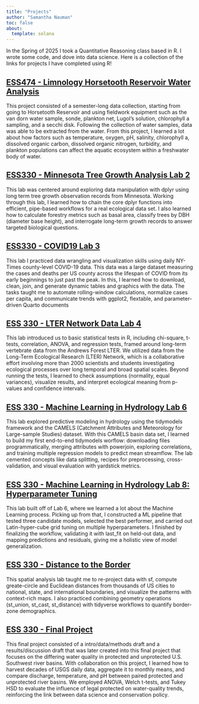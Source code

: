 ```yaml
---
title: "Projects"
author: "Samantha Nauman"
toc: false
about:
  template: solana
---
```


In the Spring of 2025 I took a Quantitative Reasoning class based in R. I wrote some code, and dove into data science. Here is a collection of the links for projects I have completed using R!

## [ESS474 - Limnology Horsetooth Reservoir Water Analysis](https://github.com/snauman4/snauman4.github.io/blob/main/files/Horsetooth-Final-Report.pdf)

This project consisted of a semester-long data collection, starting from going to Horsetooth Reservoir and using fieldwork equipment such as the van dorn water sample, sonde, plankton net, Lugol's solution, chlorophyll a sampling, and a secchi disk. Following the collection of water samples, data was able to be extracted from the water. From this project, I learned a lot about how factors such as temperature, oxygen, pH, salinity, chlorophyll a, dissolved organic carbon, dissolved organic nitrogen, turbidity, and plankton populations can affect the aquatic ecosystem within a freshwater body of water.

## [ESS330 - Minnesota Tree Growth Analysis Lab 2](https://github.com/snauman4/minnesota-tree-growth-lab/blob/main/Lab%202_%20Minnesota%20Tree%20Growth.pdf)

This lab was centered around exploring data manipulation with dplyr using long term tree growth observation records from Minnesota. Working through this lab, I learned how to chain the core dplyr functions into efficient, pipe-based workflows for a real ecological data set. I also learned how to calculate forestry metrics such as basal area, classify trees by DBH (diameter base height), and interrogate long-term growth records to answer targeted biological questions. 

## [ESS330 - COVID19 Lab 3](https://snauman4.github.io/csu-ess-lab3/Lab-03.html)

This lab I practiced data wrangling and visualization skills using daily NY-Times county-level COVID-19 data. This data was a large dataset measuring the cases and deaths per US county across the lifespan of COVID from its early beginnings to just past the peak. In this, I learned how to download, clean, join, and generate dynamic tables and graphics with the data. The tasks taught me to automate rolling-window calculations, normalize cases per capita, and communicate trends with ggplot2, flextable, and parameter-driven Quarto documents

## [ESS 330 - LTER Network Data Lab 4](https://snauman4.github.io/Lab4_LTER/lab4.html)

This lab introduced us to basic statistical tests in R, including chi-square, t-tests, correlation, ANOVA, and regression tests, framed around long-term vertebrate data from the Andrews Forest LTER. We utilized data from the Long-Term Ecological Research (LTER) Network, which is a collaborative effort involving more than 2000 scientists and students investigating ecological processes over long temporal and broad spatial scales. Beyond running the tests, I learned to check assumptions (normality, equal variances), visualize results, and interpret ecological meaning from p-values and confidence intervals. 

## [ESS 330 - Machine Learning in Hydrology Lab 6](https://snauman4.github.io/lab6-ml-hydrology/lab6.html)

This lab explored predictive modeling in hydrology using the tidymodels framework and the CAMELS (Catchment Attributes and Meteorology for Large-sample Studies) dataset. With this CAMELS basin data set, I learned to build my first end-to-end tidymodels worflow: downloading files programmatically, merging attributes with powerjoin, exploring correlations, and training multiple regression models to predict mean streamflow. The lab cemented concepts like data splitting, recipes for preprocessing, cross-validation, and visual evaluation with yardstick metrics. 

## [ESS 330 - Machine Learning in Hydrology Lab 8: Hyperparameter Tuning](https://snauman4.github.io/lab6-ml-hydrology/hyperparameter-tuning.html)

This lab built off of Lab 6, where we learned a lot about the Machine Learning process. Picking up from that, I constructed a ML pipeline that tested three candidate models, selected the best performer, and carried out Latin-hyper-cube grid tuning on multiple hyperparameters. I finished by finalizing the workflow, validating it with last_fit on held-out data, and mapping predictions and residuals, giving me a holistic view of model generalization. 

## [ESS 330 - Distance to the Border](https://snauman4.github.io/Lab10-Distances-and-Projections/Lab-10.html)

This spatial analysis lab taught me to re-project data with sf, compute greate-circle and Euclidean distances from thousands of US cities to national, state, and international boundaries, and visualize the patterns with context-rich maps. I also practiced combining geometry operations (st_union, st_cast, st_distance) with tidyverse workflows to quantify border-zone demographics. 

## [ESS 330 - Final Project](https://snauman4.github.io/ESS330_FinalProject/)

This final project consisted of a intro/data/methods draft and a results/discussion draft that was later created into this final project that focuses on the differing water quality in protected and unprotected U.S. Southwest river basins. With collaboration on this project, I learned how to harvest decades of USGS daily data, aggregate it to monthly means, and compare discharge, temperature, and pH between paired protected and unprotected river basins. We employed ANOVA, Welch t-tests, and Tukey HSD to evaluate the influence of legal protected on water-quality trends, reinforcing the link between data science and conservation policy. 